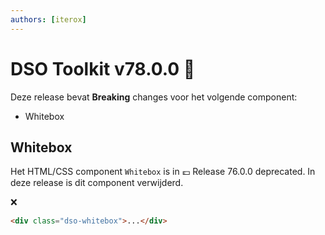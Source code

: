 ```yaml
---
authors: [iterox]
---
```


# DSO Toolkit v78.0.0 🍇

Deze release bevat **Breaking** changes voor het volgende component:

- Whitebox

<!-- truncate -->

## Whitebox

Het HTML/CSS component `Whitebox` is in 💷 Release 76.0.0 deprecated. In deze release is dit component verwijderd.

❌

```html
<div class="dso-whitebox">...</div>
```
